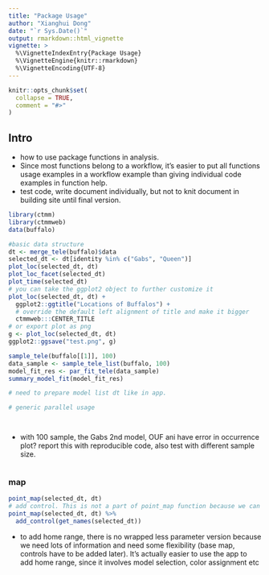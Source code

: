 ```yaml
---
title: "Package Usage"
author: "Xianghui Dong"
date: "`r Sys.Date()`"
output: rmarkdown::html_vignette
vignette: >
  %\VignetteIndexEntry{Package Usage}
  %\VignetteEngine{knitr::rmarkdown}
  %\VignetteEncoding{UTF-8}
---
```


```r
knitr::opts_chunk$set(
  collapse = TRUE,
  comment = "#>"
)
```

## Intro
- how to use package functions in analysis.
- Since most functions belong to a workflow, it's easier to put all functions usage examples in a workflow example than giving individual code examples in function help.
- test code, write document individually, but not to knit document in building site until final version.

```r
library(ctmm)
library(ctmmweb)
data(buffalo)
```


```r
#basic data structure
dt <- merge_tele(buffalo)$data
selected_dt <- dt[identity %in% c("Gabs", "Queen")]
plot_loc(selected_dt, dt)
plot_loc_facet(selected_dt)
plot_time(selected_dt)
# you can take the ggplot2 object to further customize it
plot_loc(selected_dt, dt) +
  ggplot2::ggtitle("Locations of Buffalos") +
  # override the default left alignment of title and make it bigger
  ctmmweb:::CENTER_TITLE
# or export plot as png
g <- plot_loc(selected_dt, dt)
ggplot2::ggsave("test.png", g)
```

```r
sample_tele(buffalo[[1]], 100)
data_sample <- sample_tele_list(buffalo, 100)
model_fit_res <- par_fit_tele(data_sample)
summary_model_fit(model_fit_res)

# need to prepare model list dt like in app.
```

```r
# generic parallel usage
```

```r

```

```r

```

- with 100 sample, the Gabs 2nd model, OUF ani have error in occurrence plot? report this with reproducible code, also test with different sample size.
```r

```

### map

```r
point_map(selected_dt, dt)
# add control. This is not a part of point_map function because we can only add control once and after all layers are added. If we want to overlay home range over points, we need to add control after home range layer are added.
point_map(selected_dt, dt) %>% 
  add_control(get_names(selected_dt))
```

- to add home range, there is no wrapped less parameter version because we need lots of information and need some flexibility (base map, controls have to be added later). It's actually easier to use the app to add home range, since it involves model selection, color assignment etc

```r

```

